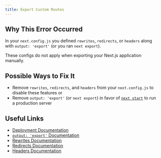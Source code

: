 ```yaml
---
title: Export Custom Routes
---
```


## Why This Error Occurred

In your `next.config.js` you defined `rewrites`, `redirects`, or `headers` along with `output: 'export'` (or you ran `next export`).

These configs do not apply when exporting your Next.js application manually.

## Possible Ways to Fix It

- Remove `rewrites`, `redirects`, and `headers` from your `next.config.js` to disable these features or
- Remove `output: 'export'` (or `next export`) in favor of [`next start`](/docs/pages/api-reference/cli/next#next-start-options) to run a production server

## Useful Links

- [Deployment Documentation](/docs/pages/building-your-application/deploying)
- [`output: 'export'` Documentation](/docs/pages/building-your-application/deploying/static-exports)
- [Rewrites Documentation](/docs/pages/api-reference/next-config-js/rewrites)
- [Redirects Documentation](/docs/pages/api-reference/next-config-js/redirects)
- [Headers Documentation](/docs/pages/api-reference/next-config-js/headers)
